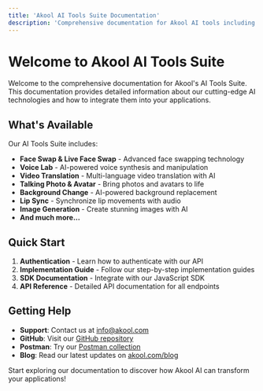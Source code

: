 ```yaml
---
title: 'Akool AI Tools Suite Documentation'
description: 'Comprehensive documentation for Akool AI tools including face swap, voice lab, video translation, and more.'
---
```


# Welcome to Akool AI Tools Suite

Welcome to the comprehensive documentation for Akool's AI Tools Suite. This documentation provides detailed information about our cutting-edge AI technologies and how to integrate them into your applications.

## What's Available

Our AI Tools Suite includes:

- **Face Swap & Live Face Swap** - Advanced face swapping technology
- **Voice Lab** - AI-powered voice synthesis and manipulation
- **Video Translation** - Multi-language video translation with AI
- **Talking Photo & Avatar** - Bring photos and avatars to life
- **Background Change** - AI-powered background replacement
- **Lip Sync** - Synchronize lip movements with audio
- **Image Generation** - Create stunning images with AI
- **And much more...**

## Quick Start

1. **Authentication** - Learn how to authenticate with our API
2. **Implementation Guide** - Follow our step-by-step implementation guides
3. **SDK Documentation** - Integrate with our JavaScript SDK
4. **API Reference** - Detailed API documentation for all endpoints

## Getting Help

- **Support**: Contact us at info@akool.com
- **GitHub**: Visit our [GitHub repository](https://github.com/AKOOL-Official)
- **Postman**: Try our [Postman collection](https://www.postman.com/akoolai/team-workspace/collection/40971792-f9172546-2d7e-4b28-bb20-b86988f3ab1d?action=share&creator=40971792)
- **Blog**: Read our latest updates on [akool.com/blog](https://akool.com/blog)

Start exploring our documentation to discover how Akool AI can transform your applications!
